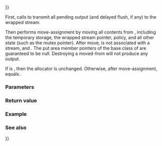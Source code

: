 {{cpp/io/basic_syncbuf/title | operator{{=}}}}
{{cpp/io/basic_syncbuf/navbar}}
{{dcl begin}}
{{dcl |1=
basic_syncbuf&amp; operator=( basic_syncbuf&amp;&amp; other );
}}
{{dcl end}}

First, calls {{ltt|cpp/io/basic_syncbuf/emit|emit()}} to transmit all pending output (and delayed flush, if any) to the wrapped stream.

Then performs move-assignment by moving all contents from {{c|other}}, including the temporary storage, the wrapped stream pointer, policy, and all other state (such as the mutex pointer). After move, {{c|other}} is not associated with a stream, and {{c|1=other.get_wrapped() == nullptr}}. The put area member pointers of the base class {{lc|std::basic_streambuf}} of {{c|other}} are guaranteed to be null. Destroying a moved-from {{c|other}} will not produce any output.

If {{c|std::allocator_traits&lt;Allocator&gt;::propagate_on_container_move_assignment::value}} is {{c|false}}, then the allocator is unchanged. Otherwise, after move-assignment, {{c|get_allocator()}} equals {{c|other.get_allocator()}}.

===Parameters===
{{par begin}}
{{par| other | another std::basic_syncbuf to move from}}
{{par end}}

===Return value===
{{c|*this}}

===Example===
{{example}}

===See also===
{{dsc begin}}
{{dsc inc | cpp/io/basic_osyncstream/dsc operator{{=}}}}
{{dsc inc | cpp/io/basic_syncbuf/dsc constructor}}
{{dsc inc | cpp/io/basic_syncbuf/dsc emit}}
{{dsc inc | cpp/io/basic_syncbuf/dsc swap}}
{{dsc end}}

{{langlinks|es|ja|zh}}